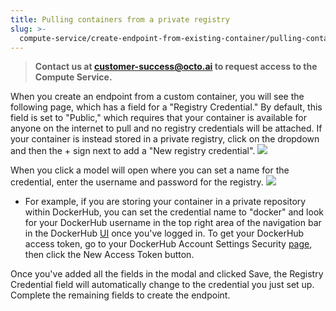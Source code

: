 ```yaml
---
title: Pulling containers from a private registry
slug: >-
  compute-service/create-endpoint-from-existing-container/pulling-containers-from-a-private-registry
---
```



> **Contact us at customer-success@octo.ai to request access to the Compute Service.**

When you create an endpoint from a custom container, you will see the following page, which has a field for a "Registry Credential." By default, this field is set to "Public," which requires that your container is available for anyone on the internet to pull and no registry credentials will be attached. If your container is instead stored in a private registry, click on the dropdown and then the + sign next to add a "New registry credential".
![](https://www.datocms-assets.com/45680/1711726378-new-endpoint.png?max-w=2000&auto=compress)

When you click a model will open where you can set a name for the credential, enter the username and password for the registry. 
![](https://www.datocms-assets.com/45680/1711726364-add-registry-credential.png?max-w=2000&auto=compress)

* For example, if you are storing your container in a private repository within DockerHub, you can set the credential name to "docker" and look for your DockerHub username in the top right area of the navigation bar in the DockerHub [ UI](https://hub.docker.com/settings/security) once you've logged in. To get your DockerHub access token, go to your DockerHub Account Settings Security [page](https://hub.docker.com/settings/security), then click the New Access Token button.

Once you've added all the fields in the modal and clicked Save, the Registry Credential field will automatically change to the credential you just set up. Complete the remaining fields to create the endpoint.